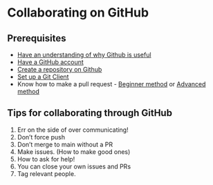 
# Collaborating on GitHub

## Prerequisites

- [Have an understanding of why Github is useful](https://hutchdatascience.org/dasl-snack-github)
- [Have a GitHub account](https://hutchdatascience.org/dasl-snack-github)
- [Create a repository on Github](https://hutchdatascience.org/dasl-snack-github)
- [Set up a Git Client](https://hutchdatascience.org/dasl-snack-github)
- Know how to make a pull request - [Beginner method](https://hutchdatascience.org/dasl-snack-github) or [Advanced method](https://hutchdatascience.org/dasl-snack-github)


## Tips for collaborating through GitHub

1. Err on the side of over communicating!
2. Don't force push
3. Don't merge to main without a PR
4. Make issues. (How to make good ones)
5. How to ask for help!
6. You can close your own issues and PRs
7. Tag relevant people.
